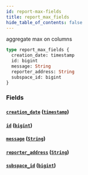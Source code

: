 ```yaml
---
id: report-max-fields
title: report_max_fields
hide_table_of_contents: false
---
```



aggregate max on columns

```graphql
type report_max_fields {
  creation_date: timestamp
  id: bigint
  message: String
  reporter_address: String
  subspace_id: bigint
}
```


### Fields

#### [`creation_date`](#) ([`timestamp`](../scalars/timestamp))




#### [`id`](#) ([`bigint`](../scalars/bigint))




#### [`message`](#) ([`String`](../scalars/string))




#### [`reporter_address`](#) ([`String`](../scalars/string))




#### [`subspace_id`](#) ([`bigint`](../scalars/bigint))






